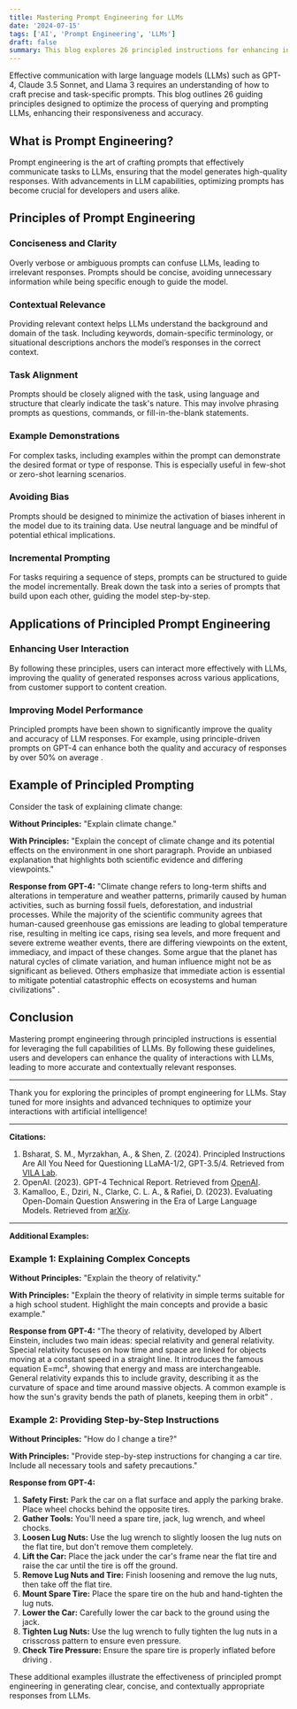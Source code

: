 ```yaml
---
title: Mastering Prompt Engineering for LLMs
date: '2024-07-15'
tags: ['AI', 'Prompt Engineering', 'LLMs']
draft: false
summary: This blog explores 26 principled instructions for enhancing interactions with large language models (LLMs) like GPT-4, Claude 3.5 Sonnet, and Llama 3, providing a comprehensive guide for developers and users.
---
```


Effective communication with large language models (LLMs) such as GPT-4, Claude 3.5 Sonnet, and Llama 3 requires an understanding of how to craft precise and task-specific prompts. This blog outlines 26 guiding principles designed to optimize the process of querying and prompting LLMs, enhancing their responsiveness and accuracy.

## What is Prompt Engineering?

Prompt engineering is the art of crafting prompts that effectively communicate tasks to LLMs, ensuring that the model generates high-quality responses. With advancements in LLM capabilities, optimizing prompts has become crucial for developers and users alike.

## Principles of Prompt Engineering

### Conciseness and Clarity
Overly verbose or ambiguous prompts can confuse LLMs, leading to irrelevant responses. Prompts should be concise, avoiding unnecessary information while being specific enough to guide the model.

### Contextual Relevance
Providing relevant context helps LLMs understand the background and domain of the task. Including keywords, domain-specific terminology, or situational descriptions anchors the model’s responses in the correct context.

### Task Alignment
Prompts should be closely aligned with the task, using language and structure that clearly indicate the task's nature. This may involve phrasing prompts as questions, commands, or fill-in-the-blank statements.

### Example Demonstrations
For complex tasks, including examples within the prompt can demonstrate the desired format or type of response. This is especially useful in few-shot or zero-shot learning scenarios.

### Avoiding Bias
Prompts should be designed to minimize the activation of biases inherent in the model due to its training data. Use neutral language and be mindful of potential ethical implications.

### Incremental Prompting
For tasks requiring a sequence of steps, prompts can be structured to guide the model incrementally. Break down the task into a series of prompts that build upon each other, guiding the model step-by-step.

## Applications of Principled Prompt Engineering

### Enhancing User Interaction
By following these principles, users can interact more effectively with LLMs, improving the quality of generated responses across various applications, from customer support to content creation.

### Improving Model Performance
Principled prompts have been shown to significantly improve the quality and accuracy of LLM responses. For example, using principle-driven prompts on GPT-4 can enhance both the quality and accuracy of responses by over 50% on average  .

## Example of Principled Prompting

Consider the task of explaining climate change:

**Without Principles:**
"Explain climate change."

**With Principles:**
"Explain the concept of climate change and its potential effects on the environment in one short paragraph. Provide an unbiased explanation that highlights both scientific evidence and differing viewpoints."

**Response from GPT-4:**
"Climate change refers to long-term shifts and alterations in temperature and weather patterns, primarily caused by human activities, such as burning fossil fuels, deforestation, and industrial processes. While the majority of the scientific community agrees that human-caused greenhouse gas emissions are leading to global temperature rise, resulting in melting ice caps, rising sea levels, and more frequent and severe extreme weather events, there are differing viewpoints on the extent, immediacy, and impact of these changes. Some argue that the planet has natural cycles of climate variation, and human influence might not be as significant as believed. Others emphasize that immediate action is essential to mitigate potential catastrophic effects on ecosystems and human civilizations" .

## Conclusion

Mastering prompt engineering through principled instructions is essential for leveraging the full capabilities of LLMs. By following these guidelines, users and developers can enhance the quality of interactions with LLMs, leading to more accurate and contextually relevant responses.

---

Thank you for exploring the principles of prompt engineering for LLMs. Stay tuned for more insights and advanced techniques to optimize your interactions with artificial intelligence!

---

**Citations:**

1. Bsharat, S. M., Myrzakhan, A., & Shen, Z. (2024). Principled Instructions Are All You Need for Questioning LLaMA-1/2, GPT-3.5/4. Retrieved from [VILA Lab](https://github.com/VILA-Lab/ATLAS).
2. OpenAI. (2023). GPT-4 Technical Report. Retrieved from [OpenAI](https://openai.com/research/gpt-4).
3. Kamalloo, E., Dziri, N., Clarke, C. L. A., & Rafiei, D. (2023). Evaluating Open-Domain Question Answering in the Era of Large Language Models. Retrieved from [arXiv](https://arxiv.org/abs/2305.06984).

---

**Additional Examples:**

### Example 1: Explaining Complex Concepts

**Without Principles:**
"Explain the theory of relativity."

**With Principles:**
"Explain the theory of relativity in simple terms suitable for a high school student. Highlight the main concepts and provide a basic example."

**Response from GPT-4:**
"The theory of relativity, developed by Albert Einstein, includes two main ideas: special relativity and general relativity. Special relativity focuses on how time and space are linked for objects moving at a constant speed in a straight line. It introduces the famous equation E=mc², showing that energy and mass are interchangeable. General relativity expands this to include gravity, describing it as the curvature of space and time around massive objects. A common example is how the sun's gravity bends the path of planets, keeping them in orbit" .

### Example 2: Providing Step-by-Step Instructions

**Without Principles:**
"How do I change a tire?"

**With Principles:**
"Provide step-by-step instructions for changing a car tire. Include all necessary tools and safety precautions."

**Response from GPT-4:**
1. **Safety First:** Park the car on a flat surface and apply the parking brake. Place wheel chocks behind the opposite tires.
2. **Gather Tools:** You'll need a spare tire, jack, lug wrench, and wheel chocks.
3. **Loosen Lug Nuts:** Use the lug wrench to slightly loosen the lug nuts on the flat tire, but don't remove them completely.
4. **Lift the Car:** Place the jack under the car's frame near the flat tire and raise the car until the tire is off the ground.
5. **Remove Lug Nuts and Tire:** Finish loosening and remove the lug nuts, then take off the flat tire.
6. **Mount Spare Tire:** Place the spare tire on the hub and hand-tighten the lug nuts.
7. **Lower the Car:** Carefully lower the car back to the ground using the jack.
8. **Tighten Lug Nuts:** Use the lug wrench to fully tighten the lug nuts in a crisscross pattern to ensure even pressure.
9. **Check Tire Pressure:** Ensure the spare tire is properly inflated before driving .

These additional examples illustrate the effectiveness of principled prompt engineering in generating clear, concise, and contextually appropriate responses from LLMs.

